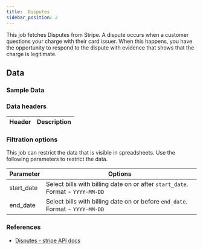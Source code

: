 ```yaml
---
title:  Disputes
sidebar_position: 2
---
```


This job fetches Disputes from Stripe. A dispute occurs when a customer questions your charge with their card issuer. When this happens, you have the opportunity to respond to the dispute with evidence that shows that the charge is legitimate.

<AddJob
  template="gsheet_stripe_disputes" 
/>

## Data

### Sample Data

<Gsheet
  src="https://docs.google.com/spreadsheets/d/1yiCWVI4oGzIPUBR2Emm2YJGfpisbRnxShpuFw1MVqzE/edit#gid=951332324"
/>


### Data headers 

| Header           | Description                                              |
|------------------|----------------------------------------------------------|




### Filtration options 

This job can restrict the data that is visible in spreadsheets. Use the following parameters to restrict the data.

| Parameter | Options |
|----|----|
| start_date | Select bills with billing date on or after `start_date`. Format - `YYYY-MM-DD` |
| end_date | Select bills with billing date on or before `end_date`. Format - `YYYY-MM-DD` |



### References
- [Disputes - stripe API docs](https://docs.stripe.com/api/disputes)